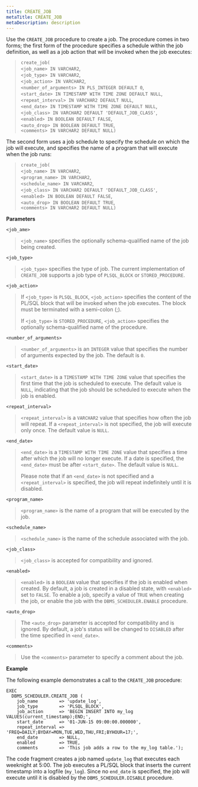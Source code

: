 ```yaml
---
title: CREATE_JOB
metaTitle: CREATE_JOB
metaDescription: description
---
```


Use the `CREATE_JOB` procedure to create a job. The procedure comes in
two forms; the first form of the procedure specifies a schedule within
the job definition, as well as a job action that will be invoked when
the job executes:

> `create_job(`  
> `<job_name> IN VARCHAR2`,  
> `<job_type> IN VARCHAR2`,  
> `<job_action> IN VARCHAR2`,  
> `<number_of_arguments> IN PLS_INTEGER DEFAULT 0`,  
> `<start_date> IN TIMESTAMP WITH TIME ZONE DEFAULT NULL`,  
> `<repeat_interval> IN VARCHAR2 DEFAULT NULL`,  
> `<end_date> IN TIMESTAMP WITH TIME ZONE DEFAULT NULL`,  
> `<job_class> IN VARCHAR2 DEFAULT 'DEFAULT_JOB_CLASS'`,  
> `<enabled> IN BOOLEAN DEFAULT FALSE`,  
> `<auto_drop> IN BOOLEAN DEFAULT TRUE`,  
> `<comments> IN VARCHAR2 DEFAULT NULL)`

The second form uses a job schedule to specify the schedule on which the
job will execute, and specifies the name of a program that will execute
when the job runs:

> `create_job(`  
> `<job_name> IN VARCHAR2`,  
> `<program_name> IN VARCHAR2`,  
> `<schedule_name> IN VARCHAR2`,  
> `<job_class> IN VARCHAR2 DEFAULT 'DEFAULT_JOB_CLASS'`,  
> `<enabled> IN BOOLEAN DEFAULT FALSE`,  
> `<auto_drop> IN BOOLEAN DEFAULT TRUE`,  
> `<comments> IN VARCHAR2 DEFAULT NULL)`

**Parameters**

`<job_ame>`

> `<job_name>` specifies the optionally schema-qualified name of the job
> being created.

`<job_type>`

> `<job_type>` specifies the type of job. The current implementation of
> `CREATE_JOB` supports a job type of `PLSQL_BLOCK` or
> `STORED_PROCEDURE`.

`<job_action>`

> If `<job_type>` is `PLSQL_BLOCK`, `<job_action>` specifies the content
> of the PL/SQL block that will be invoked when the job executes. The
> block must be terminated with a semi-colon (;).
> 
> If `<job_type>` is `STORED_PROCEDURE`, `<job_action>` specifies the
> optionally schema-qualified name of the procedure.

`<number_of_arguments>`

> `<number_of_arguments>` is an `INTEGER` value that specifies the
> number of arguments expected by the job. The default is `0`.

`<start_date>`

> `<start_date>` is a `TIMESTAMP WITH TIME ZONE` value that specifies
> the first time that the job is scheduled to execute. The default value
> is `NULL`, indicating that the job should be scheduled to execute when
> the job is enabled.

`<repeat_interval>`

> `<repeat_interval>` is a `VARCHAR2` value that specifies how often the
> job will repeat. If a `<repeat_interval>` is not specified, the job
> will execute only once. The default value is `NULL`.

`<end_date>`

> `<end_date>` is a `TIMESTAMP WITH TIME ZONE` value that specifies a
> time after which the job will no longer execute. If a date is
> specified, the `<end_date>` must be after `<start_date>`. The default
> value is `NULL`.
> 
> Please note that if an `<end_date>` is not specified and a
> `<repeat_interval>` is specified, the job will repeat indefinitely
> until it is disabled.

`<program_name>`

> `<program_name>` is the name of a program that will be executed by the
> job.

`<schedule_name>`

> `<schedule_name>` is the name of the schedule associated with the job.

`<job_class>`

> `<job_class>` is accepted for compatibility and ignored.

`<enabled>`

> `<enabled>` is a `BOOLEAN` value that specifies if the job is enabled
> when created. By default, a job is created in a disabled state, with
> `<enabled>` set to `FALSE`. To enable a job, specify a value of `TRUE`
> when creating the job, or enable the job with the
> `DBMS_SCHEDULER.ENABLE` procedure.

`<auto_drop>`

> The `<auto_drop>` parameter is accepted for compatibility and is
> ignored. By default, a job's status will be changed to `DISABLED`
> after the time specified in `<end_date>`.

`<comments>`

> Use the `<comments>` parameter to specify a comment about the job.

**Example**

The following example demonstrates a call to the `CREATE_JOB` procedure:

``` text
EXEC
  DBMS_SCHEDULER.CREATE_JOB (
    job_name        => 'update_log',
    job_type        => 'PLSQL_BLOCK',
    job_action      => 'BEGIN INSERT INTO my_log VALUES(current_timestamp);END;',
    start_date      => '01-JUN-15 09:00:00.000000',
    repeat_interval => 'FREQ=DAILY;BYDAY=MON,TUE,WED,THU,FRI;BYHOUR=17;',
    end_date        => NULL,
    enabled         => TRUE,
    comments        => 'This job adds a row to the my_log table.');
```

The code fragment creates a job named `update_log` that executes each
weeknight at 5:00. The job executes a PL/SQL block that inserts the
current timestamp into a logfile (`my_log`). Since no `end_date` is
specified, the job will execute until it is disabled by the
`DBMS_SCHEDULER.DISABLE` procedure.
